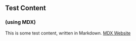 ## Test Content

### (using MDX)

This is some test content, written in Markdown.
[MDX Website](https://mdxjs.com)
